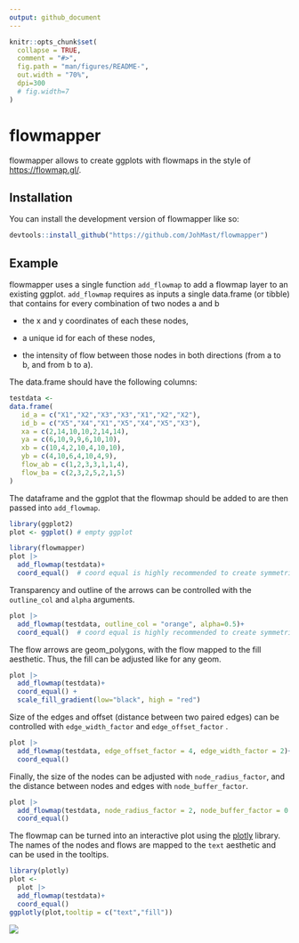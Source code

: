 ```yaml
---
output: github_document
---
```


<!-- README.md is generated from README.Rmd. Please edit that file -->

```r
knitr::opts_chunk$set(
  collapse = TRUE,
  comment = "#>",
  fig.path = "man/figures/README-",
  out.width = "70%",
  dpi=300
  # fig.width=7
)
```

# flowmapper

flowmapper allows to create ggplots with flowmaps in the style of <https://flowmap.gl/>.

## Installation

You can install the development version of flowmapper like so:

``` r
devtools::install_github("https://github.com/JohMast/flowmapper")
```

## Example

flowmapper uses a single function `add_flowmap` to add a flowmap layer to an existing ggplot. `add_flowmap` requires as inputs a single data.frame (or tibble) that contains for every combination of two nodes a and b

-   the x and y coordinates of each these nodes,

-   a unique id for each of these nodes,

-   the intensity of flow between those nodes in both directions (from a to b, and from b to a).

The data.frame should have the following columns:

```r

testdata <-
data.frame(
   id_a = c("X1","X2","X3","X3","X1","X2","X2"),
   id_b = c("X5","X4","X1","X5","X4","X5","X3"),
   xa = c(2,14,10,10,2,14,14),
   ya = c(6,10,9,9,6,10,10),
   xb = c(10,4,2,10,4,10,10),
   yb = c(4,10,6,4,10,4,9),
   flow_ab = c(1,2,3,3,1,1,4),
   flow_ba = c(2,3,2,5,2,1,5)
)

```

The dataframe and the ggplot that the flowmap should be added to are then passed into `add_flowmap`.

```r
library(ggplot2)
plot <- ggplot() # empty ggplot

library(flowmapper)
plot |>
  add_flowmap(testdata)+
  coord_equal()  # coord equal is highly recommended to create symmetric shapes
```

Transparency and outline of the arrows can be controlled with the `outline_col` and `alpha` arguments.

```r
plot |>
  add_flowmap(testdata, outline_col = "orange", alpha=0.5)+
  coord_equal()  # coord equal is highly recommended to create symmetric shapes
```

The flow arrows are geom_polygons, with the flow mapped to the fill aesthetic. Thus, the fill can be adjusted like for any geom.

```r
plot |>
  add_flowmap(testdata)+
  coord_equal() + 
  scale_fill_gradient(low="black", high = "red")
```

Size of the edges and offset (distance between two paired edges) can be controlled with `edge_width_factor` and `edge_offset_factor` .

```r
plot |>
  add_flowmap(testdata, edge_offset_factor = 4, edge_width_factor = 2)+
  coord_equal()
```

Finally, the size of the nodes can be adjusted with `node_radius_factor`, and the distance between nodes and edges with `node_buffer_factor`.

```r

plot |>
  add_flowmap(testdata, node_radius_factor = 2, node_buffer_factor = 0.5)+
  coord_equal()
```

The flowmap can be turned into an interactive plot using the [plotly](https://github.com/plotly/plotly.R) library. The names of the nodes and flows are mapped to the `text` aesthetic and can be used in the tooltips.

```r
library(plotly)
plot <- 
  plot |>
  add_flowmap(testdata)+
  coord_equal()
ggplotly(plot,tooltip = c("text","fill"))
```

![](man/figures/plotly_example.PNG)
